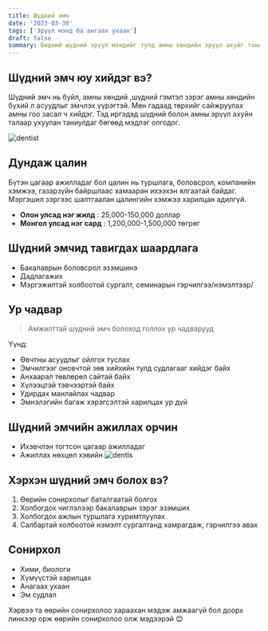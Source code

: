 ```yaml
---
title: Шүдний эмч
date: '2023-03-30'
tags: ['Эрүүл мэнд ба ангаах ухаан']
draft: false
summary: Бидний шүдний эрүүл мэндийг тулд амны хөндийн эрүүл ахуйг таниулахаас эхлээд нөхөн сэргээх мэс засал хийх хүртэл шүд, буйлыг эмчлэх олон арга хэрэглэдэг.
---
```


## Шүдний эмч юу хийдэг вэ?

Шүдний эмч нь буйл, амны хөндий ,шүдний гэмтэл зэрэг амны хөндийн бүхий л асуудлыг эмчлэх үүрэгтэй. Мөн гадаад төрхийг сайжруулах амны гоо засал ч хийдэг. Тэд иргэдэд шүдний болон амны эрүүл ахуйн талаар ухуулан таниулдаг бөгөөд мэдлэг олгодог.

![dentist](https://patientboost.dental/wp-content/uploads/2022/09/blogpost-september-1024x683.jpg)

## Дундаж цалин

Бүтэн цагаар ажилладаг бол цалин нь туршлага, боловсрол, компанийн хэмжээ, газарзүйн байршлаас хамааран ихээхэн ялгаатай байдаг. Мэргэшил зэргээс шалтгаалан цалингийн хэмжээ харилцан адилгүй.

- **Олон улсад нэг жилд** : 25,000-150,000 доллар
- **Монгол улсад нэг сард** : 1,200,000-1,500,000 төгрөг

## Шүдний эмчид тавигдах шаардлага

- Бакалаврын боловсрол эзэмшинэ
- Дадлагажих
- Мэргэжилтэй холбоотой сургалт, семинарын гэрчилгээ/нэмэлтээр/

## Ур чадвар

> Амжилттай шүдний эмч болоход голлох ур чадварууд

Үүнд:

- Өвчтны асуудлыг ойлгох туслах
- Эмчилгээг оновчтой зөв хийхийн тулд судлагааг хийдэг байх
- Анхаарал төвлөрөл сайтай байх
- Хүлээцтэй тэвчээртэй байх
- Удирдах манлайлах чадвар
- Эмнэлэгийн багаж хэрэгсэлтэй харилцах ур дүй

## Шүдний эмчийн ажиллах орчин

- Ихэвчлэн тогтсон цагаар ажилладаг
- Ажиллах нөхцөл хэвийн
  ![dentis](https://dentistsofivanhoe.com.au/wp-content/uploads/2020/05/httpsdentistsofivanhoe.com_.auwp-contentuploads202109oral-surgeon-office-1024x576.jpg)

## Хэрхэн шүдний эмч болох вэ?

1. Өөрийн сонирхолыг баталгаатай болгох
2. Холбогдох чиглэлээр бакалаврын зэрэг эзэмших
3. Холбогдох ажлын туршлага хуримтлуулах
4. Салбартай холбоотой нэмэлт сургалтанд хамрагдаж, гэрчилгээ авах

## Сонирхол

- Хими, биологи
- Хүмүүстэй харилцах
- Анагаах ухаан
- Эм судлал

Хэрвээ та өөрийн сонирхолоо хараахан мэдэж амжаагүй бол доорх линкээр орж өөрийн сонирхолоо олж мэдээрэй 😊
